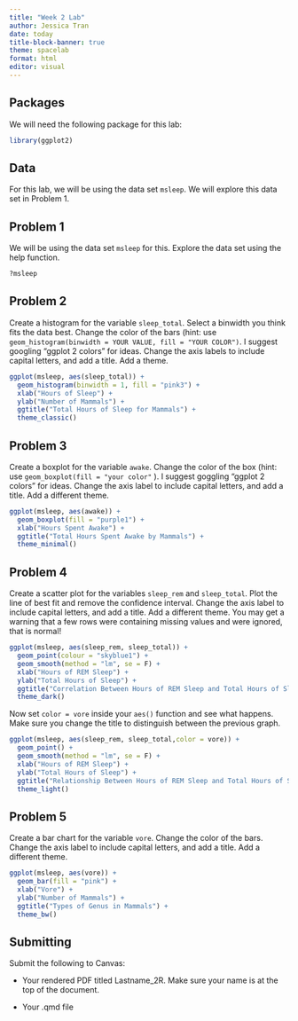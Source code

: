 ```yaml
---
title: "Week 2 Lab"
author: Jessica Tran
date: today 
title-block-banner: true
theme: spacelab
format: html
editor: visual
---
```


## Packages

We will need the following package for this lab:

```r
library(ggplot2)
```

## Data

For this lab, we will be using the data set `msleep`. We will explore this data set in Problem 1.

## Problem 1

We will be using the data set `msleep` for this. Explore the data set using the help function.

```r
?msleep
```

## Problem 2

Create a histogram for the variable `sleep_total`. Select a binwidth you think fits the data best. Change the color of the bars (hint: use `geom_histogram(binwidth = YOUR VALUE, fill = "YOUR COLOR")`. I suggest googling "ggplot 2 colors" for ideas. Change the axis labels to include capital letters, and add a title. Add a theme.

```r
ggplot(msleep, aes(sleep_total)) + 
  geom_histogram(binwidth = 1, fill = "pink3") +
  xlab("Hours of Sleep") +
  ylab("Number of Mammals") +
  ggtitle("Total Hours of Sleep for Mammals") +
  theme_classic()
```

## Problem 3

Create a boxplot for the variable `awake`. Change the color of the box (hint: use `geom_boxplot(fill = "your color"` ). I suggest goggling "ggplot 2 colors" for ideas. Change the axis label to include capital letters, and add a title. Add a different theme.

```r
ggplot(msleep, aes(awake)) +
  geom_boxplot(fill = "purple1") +
  xlab("Hours Spent Awake") +
  ggtitle("Total Hours Spent Awake by Mammals") +
  theme_minimal()
```

## Problem 4

Create a scatter plot for the variables `sleep_rem` and `sleep_total`. Plot the line of best fit and remove the confidence interval. Change the axis label to include capital letters, and add a title. Add a different theme. You may get a warning that a few rows were containing missing values and were ignored, that is normal!

```r
ggplot(msleep, aes(sleep_rem, sleep_total)) + 
  geom_point(colour = "skyblue1") +
  geom_smooth(method = "lm", se = F) +
  xlab("Hours of REM Sleep") +
  ylab("Total Hours of Sleep") +
  ggtitle("Correlation Between Hours of REM Sleep and Total Hours of Sleep") +
  theme_dark()
```

Now set `color = vore` inside your `aes()` function and see what happens. Make sure you change the title to distinguish between the previous graph.

```r
ggplot(msleep, aes(sleep_rem, sleep_total,color = vore)) + 
  geom_point() +
  geom_smooth(method = "lm", se = F) +
  xlab("Hours of REM Sleep") +
  ylab("Total Hours of Sleep") +
  ggtitle("Relationship Between Hours of REM Sleep and Total Hours of Sleep") +
  theme_light()
```

## Problem 5

Create a bar chart for the variable `vore`. Change the color of the bars. Change the axis label to include capital letters, and add a title. Add a different theme.

```r
ggplot(msleep, aes(vore)) +
  geom_bar(fill = "pink") +
  xlab("Vore") +
  ylab("Number of Mammals") +
  ggtitle("Types of Genus in Mammals") +
  theme_bw()
```

## Submitting

Submit the following to Canvas:

-   Your rendered PDF titled Lastname_2R. Make sure your name is at the top of the document.

-   Your .qmd file
